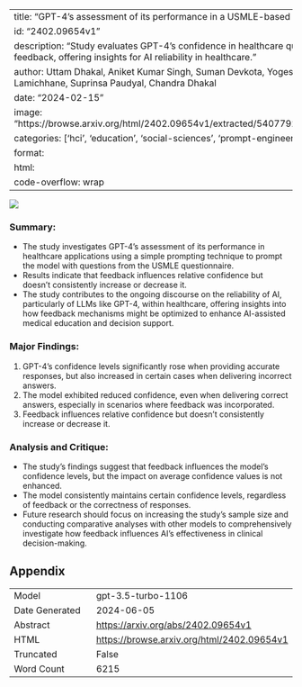 
---
title: "GPT-4's assessment of its performance in a USMLE-based case study"
id: "2402.09654v1"
description: "Study evaluates GPT-4's confidence in healthcare questions with and without feedback, offering insights for AI reliability in healthcare."
author: Uttam Dhakal, Aniket Kumar Singh, Suman Devkota, Yogesh Sapkota, Bishal Lamichhane, Suprinsa Paudyal, Chandra Dhakal
date: "2024-02-15"
image: "https://browse.arxiv.org/html/2402.09654v1/extracted/5407792/Pictures/FeedBack.png"
categories: ['hci', 'education', 'social-sciences', 'prompt-engineering']
format:
  html:
    code-overflow: wrap
---

![](https://browse.arxiv.org/html/2402.09654v1/extracted/5407792/Pictures/FeedBack.png)

### **Summary:**
- The study investigates GPT-4's assessment of its performance in healthcare applications using a simple prompting technique to prompt the model with questions from the USMLE questionnaire.
- Results indicate that feedback influences relative confidence but doesn't consistently increase or decrease it.
- The study contributes to the ongoing discourse on the reliability of AI, particularly of LLMs like GPT-4, within healthcare, offering insights into how feedback mechanisms might be optimized to enhance AI-assisted medical education and decision support.

### **Major Findings:**
1. GPT-4's confidence levels significantly rose when providing accurate responses, but also increased in certain cases when delivering incorrect answers.
2. The model exhibited reduced confidence, even when delivering correct answers, especially in scenarios where feedback was incorporated.
3. Feedback influences relative confidence but doesn't consistently increase or decrease it.

### **Analysis and Critique:**
- The study's findings suggest that feedback influences the model's confidence levels, but the impact on average confidence values is not enhanced.
- The model consistently maintains certain confidence levels, regardless of feedback or the correctness of responses.
- Future research should focus on increasing the study's sample size and conducting comparative analyses with other models to comprehensively investigate how feedback influences AI's effectiveness in clinical decision-making.

## Appendix

|          |          |
|----------|----------|
| Model     | gpt-3.5-turbo-1106       |
| Date Generated     | 2024-06-05       |
| Abstract | [https://arxiv.org/abs/2402.09654v1](https://arxiv.org/abs/2402.09654v1)        |
| HTML     | [https://browse.arxiv.org/html/2402.09654v1](https://browse.arxiv.org/html/2402.09654v1)       |
| Truncated       | False       |
| Word Count       | 6215       |